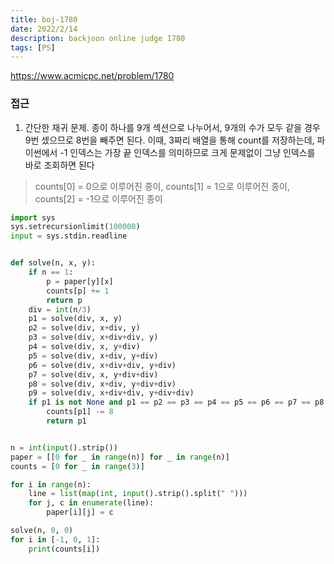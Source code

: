 ```yaml
---
title: boj-1780
date: 2022/2/14
description: backjoon online judge 1780
tags: [PS]
---
```


https://www.acmicpc.net/problem/1780

### 접근
1. 간단한 재귀 문제. 종이 하나를 9개 섹션으로 나누어서, 9개의 수가 모두 같을 경우 9번 셌으므로 8번을 빼주면 된다.
이때, 3짜리 배열을 통해 count를 저장하는데, 파이썬에서 -1 인덱스는 가장 끝 인덱스를 의미하므로 크게 문제없이 그냥 인덱스를 바로 조회하면 된다

> counts[0] = 0으로 이루어진 종이, counts[1] = 1으로 이루어진 종이, counts[2] = -1으로 이루어진 종이

```python
import sys
sys.setrecursionlimit(100000)
input = sys.stdin.readline


def solve(n, x, y):
    if n == 1:
        p = paper[y][x]
        counts[p] += 1
        return p
    div = int(n/3)
    p1 = solve(div, x, y)
    p2 = solve(div, x+div, y)
    p3 = solve(div, x+div+div, y)
    p4 = solve(div, x, y+div)
    p5 = solve(div, x+div, y+div)
    p6 = solve(div, x+div+div, y+div)
    p7 = solve(div, x, y+div+div)
    p8 = solve(div, x+div, y+div+div)
    p9 = solve(div, x+div+div, y+div+div)
    if p1 is not None and p1 == p2 == p3 == p4 == p5 == p6 == p7 == p8 == p9:
        counts[p1] -= 8
        return p1


n = int(input().strip())
paper = [[0 for _ in range(n)] for _ in range(n)]
counts = [0 for _ in range(3)]

for i in range(n):
    line = list(map(int, input().strip().split(" ")))
    for j, c in enumerate(line):
        paper[i][j] = c

solve(n, 0, 0)
for i in [-1, 0, 1]:
    print(counts[i])
```
